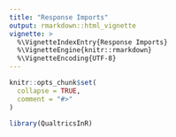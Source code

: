 ```yaml
---
title: "Response Imports"
output: rmarkdown::html_vignette
vignette: >
  %\VignetteIndexEntry{Response Imports}
  %\VignetteEngine{knitr::rmarkdown}
  %\VignetteEncoding{UTF-8}
---
```


```r
knitr::opts_chunk$set(
  collapse = TRUE,
  comment = "#>"
)
```

```r
library(QualtricsInR)
```
